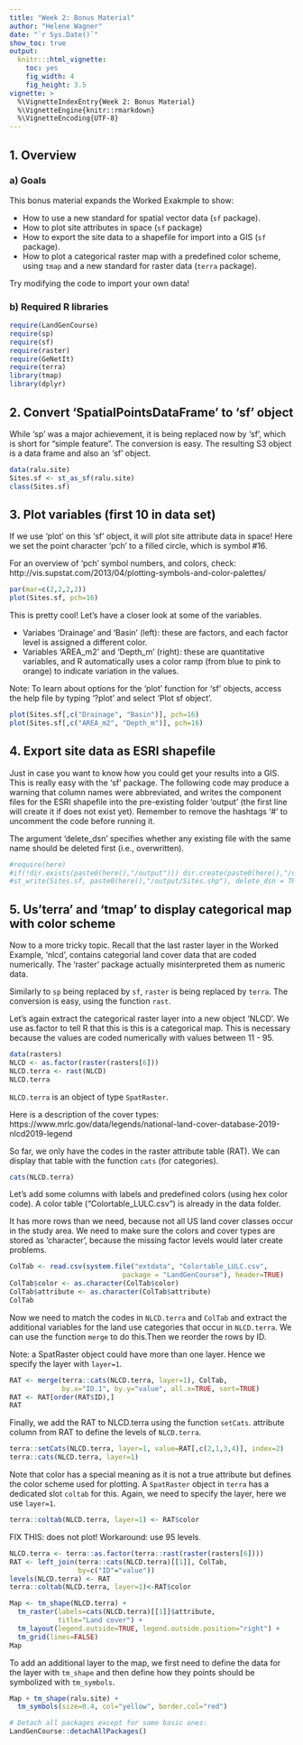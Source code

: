 ---
title: "Week 2: Bonus Material"
author: "Helene Wagner"
date: "`r Sys.Date()`"
show_toc: true
output:
  knitr:::html_vignette:
    toc: yes
    fig_width: 4 
    fig_height: 3.5
vignette: >
  %\VignetteIndexEntry{Week 2: Bonus Material}
  %\VignetteEngine{knitr::rmarkdown}
  %\VignetteEncoding{UTF-8}
---
## 1. Overview

### a) Goals 

This bonus material expands the Worked Exakmple to show:

- How to use a new standard for spatial vector data (`sf` package).
- How to plot site attributes in space (`sf` package)
- How to export the site data to a shapefile for import into a GIS (`sf` package).
- How to plot a categorical raster map with a predefined color scheme, using `tmap` and a new standard for raster data (`terra` package).

Try modifying the code to import your own data!

### b) Required R libraries

```{r message=FALSE, warning=TRUE}
require(LandGenCourse)
require(sp)
require(sf)
require(raster)
require(GeNetIt)
require(terra)
library(tmap)
library(dplyr)
```

## 2. Convert 'SpatialPointsDataFrame' to 'sf' object 

While 'sp' was a major achievement, it is being replaced now by 'sf', which is short for "simple feature". The conversion is easy. The resulting S3 object is a data frame and also an 'sf' object.

```{r}
data(ralu.site)
Sites.sf <- st_as_sf(ralu.site)
class(Sites.sf)
```

## 3. Plot variables (first 10 in data set)

If we use 'plot' on this 'sf' object, it will plot site attribute data in space! Here we set the point character 'pch' to a filled circle, which is symbol #16. 

For an overview of 'pch' symbol numbers, and colors, check: http://vis.supstat.com/2013/04/plotting-symbols-and-color-palettes/

```{r, fig.width=7, fig.height=6}
par(mar=c(2,2,2,2))
plot(Sites.sf, pch=16)
```

This is pretty cool! Let's have a closer look at some of the variables. 

- Variabes 'Drainage' and 'Basin' (left): these are factors, and each factor level is assigned a different color.
- Variables 'AREA_m2' and 'Depth_m' (right): these are quantitative variables, and R automatically uses a color ramp (from blue to pink to orange) to indicate variation in the values.

Note: To learn about options for the 'plot' function for 'sf' objects, access the help file by typing '?plot' and select 'Plot sf object'.

```{r fig.show='hold'}
plot(Sites.sf[,c("Drainage", "Basin")], pch=16)
plot(Sites.sf[,c("AREA_m2", "Depth_m")], pch=16)
```

## 4. Export site data as ESRI shapefile

Just in case you want to know how you could get your results into a GIS. This is really easy with the 'sf' package. The following code may produce a warning that column names were abbreviated, and writes the component files for the ESRI shapefile into the pre-existing folder 'output' (the first line will create it if does not exist yet). Remember to remove the hashtags '#' to uncomment the code before running it.

The argument 'delete_dsn' specifies whether any existing file with the same name should be deleted first (i.e., overwritten). 

```{r}
#require(here)
#if(!dir.exists(paste0(here(),"/output"))) dir.create(paste0(here(),"/output"))
#st_write(Sites.sf, paste0(here(),"/output/Sites.shp"), delete_dsn = TRUE)
```

## 5. Us'terra'  and 'tmap' to display categorical map with color scheme

Now to a more tricky topic. Recall that the last raster layer in the Worked Example, 'nlcd', contains categorial land cover data that are coded numerically. The 'raster' package actually misinterpreted them as numeric data. 

Similarly to `sp` being replaced by `sf`, `raster` is being replaced by `terra`. The conversion is easy, using the function `rast`. 

Let's again extract the categorical raster layer into a new object 'NLCD'. We use as.factor to tell R that this is this is a categorical map. This is necessary because the values are coded numerically with values between 11 - 95. 

```{r}
data(rasters)
NLCD <- as.factor(raster(rasters[6]))
NLCD.terra <- rast(NLCD)
NLCD.terra
```
`NLCD.terra` is an object of type `SpatRaster`.

Here is a description of the cover types: https://www.mrlc.gov/data/legends/national-land-cover-database-2019-nlcd2019-legend

So far, we only have the codes in the raster attribute table (RAT). We can display that table with the function `cats` (for categories).

```{r}
cats(NLCD.terra)
```

Let's add some columns with labels and predefined colors (using hex color code). A color table ("Colortable_LULC.csv") is already in the data folder. 

It has more rows than we need, because not all US land cover classes occur in the study area. We need to make sure the colors and cover types are stored as 'character', because the missing factor levels would later create problems.

```{r}
ColTab <- read.csv(system.file("extdata", "Colortable_LULC.csv", 
                            package = "LandGenCourse"), header=TRUE)
ColTab$color <- as.character(ColTab$color)
ColTab$attribute <- as.character(ColTab$attribute)
ColTab
```

Now we need to match the codes in `NLCD.terra` and `ColTab` and extract the additional variables for the land use categories that occur in `NLCD.terra`. We can use the function `merge` to do this.Then we reorder the rows by ID.

Note: a SpatRaster object could have more than one layer. Hence we specify the layer with `layer=1`.

```{r}
RAT <- merge(terra::cats(NLCD.terra, layer=1), ColTab, 
             by.x="ID.1", by.y="value", all.x=TRUE, sort=TRUE)
RAT <- RAT[order(RAT$ID),]
RAT
```

Finally, we add the RAT to NLCD.terra using the function `setCats`. attribute column from RAT to define the levels of `NLCD.terra`. 

```{r}
terra::setCats(NLCD.terra, layer=1, value=RAT[,c(2,1,3,4)], index=2) 
terra::cats(NLCD.terra, layer=1)
```

Note that color has a special meaning as it is not a true attribute but defines the color scheme used for plotting. A `SpatRaster` object in `terra` has a dedicated slot `coltab` for this. Again, we need to specify the layer, here we use `layer=1`.

```{r}
terra::coltab(NLCD.terra, layer=1) <- RAT$color
```

FIX THIS: does not plot! Workaround: use 95 levels.

```{r}
NLCD.terra <- terra::as.factor(terra::rast(raster(rasters[6])))
RAT <- left_join(terra::cats(NLCD.terra)[[1]], ColTab, 
                 by=c("ID"="value"))
levels(NLCD.terra) <- RAT
terra::coltab(NLCD.terra, layer=1)<-RAT$color
```

```{r fig.width=7}
Map <- tm_shape(NLCD.terra) + 
  tm_raster(labels=cats(NLCD.terra)[[1]]$attribute,
            title="Land cover") +
  tm_layout(legend.outside=TRUE, legend.outside.position="right") +
  tm_grid(lines=FALSE)
Map
```

To add an additional layer to the map, we first need to define the data for the layer with `tm_shape` and then define how they points should be symbolized with `tm_symbols`. 

```{r fig.width=7, warning=FALSE}
Map + tm_shape(ralu.site) +
  tm_symbols(size=0.4, col="yellow", border.col="red")

```



```{r message=FALSE, warning=TRUE, include=FALSE}
# Detach all packages except for some basic ones:
LandGenCourse::detachAllPackages()
```
